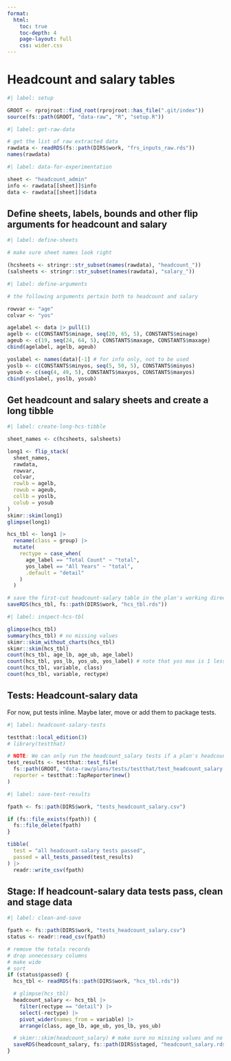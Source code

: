 ```yaml
---
format:
  html:
    toc: true
    toc-depth: 4
    page-layout: full
    css: wider.css
---
```


# Headcount and salary tables

```r
#| label: setup

GROOT <- rprojroot::find_root(rprojroot::has_file(".git/index"))
source(fs::path(GROOT, "data-raw", "R", "setup.R"))

```

```r
#| label: get-raw-data

# get the list of raw extracted data
rawdata <- readRDS(fs::path(DIRS$work, "frs_inputs_raw.rds"))
names(rawdata)

```

```r
#| label: data-for-experimentation

sheet <- "headcount_admin"
info <- rawdata[[sheet]]$info
data <- rawdata[[sheet]]$data

```


## Define sheets, labels, bounds and other flip arguments for headcount and salary

```r
#| label: define-sheets

# make sure sheet names look right

(hcsheets <- stringr::str_subset(names(rawdata), "headcount_"))
(salsheets <- stringr::str_subset(names(rawdata), "salary_"))

```

```r
#| label: define-arguments

# the following arguments pertain both to headcount and salary

rowvar <- "age"
colvar <- "yos"

agelabel <- data |> pull(1)
agelb <- c(CONSTANTS$minage, seq(20, 65, 5), CONSTANTS$minage)
ageub <- c(19, seq(24, 64, 5), CONSTANTS$maxage, CONSTANTS$maxage)
cbind(agelabel, agelb, ageub)

yoslabel <- names(data)[-1] # for info only, not to be used
yoslb <- c(CONSTANTS$minyos, seq(5, 50, 5), CONSTANTS$minyos)
yosub <- c(seq(4, 49, 5), CONSTANTS$maxyos, CONSTANTS$maxyos)
cbind(yoslabel, yoslb, yosub)

```

## Get headcount and salary sheets and create a long tibble

```r
#| label: create-long-hcs-tibble

sheet_names <- c(hcsheets, salsheets)

long1 <- flip_stack(
  sheet_names,
  rawdata,
  rowvar,
  colvar,
  rowlb = agelb,
  rowub = ageub,
  collb = yoslb,
  colub = yosub
)
skimr::skim(long1)
glimpse(long1)

hcs_tbl <- long1 |>
  rename(class = group) |>
  mutate(
    rectype = case_when(
      age_label == "Total Count" ~ "total",
      yos_label == "All Years" ~ "total",
      .default = "detail"
    )
  )

# save the first-cut headcount-salary table in the plan's working directory so that we can use it in tests
saveRDS(hcs_tbl, fs::path(DIRS$work, "hcs_tbl.rds"))

```

```r
#| label: inspect-hcs-tbl

glimpse(hcs_tbl)
summary(hcs_tbl) # no missing values
skimr::skim_without_charts(hcs_tbl)
skimr::skim(hcs_tbl)
count(hcs_tbl, age_lb, age_ub, age_label)
count(hcs_tbl, yos_lb, yos_ub, yos_label) # note that yos max is 1 less than what the label shows
count(hcs_tbl, variable, class)
count(hcs_tbl, variable, rectype)

```

## Tests: Headcount-salary data

For now, put tests inline. Maybe later, move or add them to package tests.

```r
#| label: headcount-salary-tests

testthat::local_edition(3)
# library(testthat)

# NOTE: We can only run the headcount_salary tests if a plan's headcount and salary data has row and column totals
test_results <- testthat::test_file(
  fs::path(GROOT, "data-raw/plans/tests/testthat/test_headcount_salary.R"),
  reporter = testthat::TapReporter$new()
)

```

```r
#| label: save-test-results

fpath <- fs::path(DIRS$work, "tests_headcount_salary.csv")

if (fs::file_exists(fpath)) {
  fs::file_delete(fpath)
}

tibble(
  test = "all headcount-salary tests passed",
  passed = all_tests_passed(test_results)
) |>
  readr::write_csv(fpath)


```

## Stage: If headcount-salary data tests pass, clean and stage data

```r
#| label: clean-and-save

fpath <- fs::path(DIRS$work, "tests_headcount_salary.csv")
status <- readr::read_csv(fpath)

# remove the totals records
# drop unnecessary columns
# make wide
# sort
if (status$passed) {
  hcs_tbl <- readRDS(fs::path(DIRS$work, "hcs_tbl.rds"))

  # glimpse(hcs_tbl)
  headcount_salary <- hcs_tbl |>
    filter(rectype == "detail") |>
    select(-rectype) |>
    pivot_wider(names_from = variable) |>
    arrange(class, age_lb, age_ub, yos_lb, yos_ub)

  # skimr::skim(headcount_salary) # make sure no missing values and no implausible values
  saveRDS(headcount_salary, fs::path(DIRS$staged, "headcount_salary.rds"))
}

```
